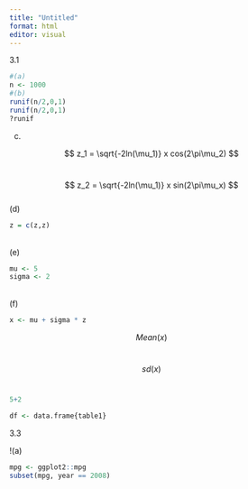 ```yaml
---
title: "Untitled"
format: html
editor: visual
---
```


3.1

```r
#(a)
n <- 1000
#(b)
runif(n/2,0,1)
runif(n/2,0,1)
?runif
```

(c) 

$$
z_1 = \sqrt{-2ln(\mu_1)} x cos(2\pi\mu_2)
$$\

$$
z_2 = \sqrt{-2ln(\mu_1)} x sin(2\pi\mu_x)
$$\
(d)

```r
z = c(z,z)
```

\
(e)

```r
mu <- 5
sigma <- 2
```

\
(f)

```r
x <- mu + sigma * z
```

$$
Mean(x)
$$\

$$
sd(x)
$$\

```r
5+2
```

```r
df <- data.frame{table1}
```

3.3

!(a)

```r
mpg <- ggplot2::mpg
subset(mpg, year == 2008)
```
